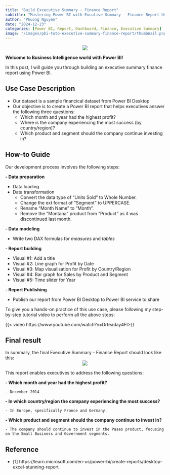 ```yaml
---
title: "Build Excecutive Summary - Finance Report"
subtitle: "Mastering Power BI with Excutive Summary - Finance Report Use-case"
author: "Phuong Nguyen"
date: "2024-12-23"
categories: [Power BI, Report, Dashboard, Finance, Executive Summary]
image: "/images/pbi-tuto-executive-summary-finance-report/thumbnail.png" 
---
```


<center><img src="/images/pbi-tuto-executive-summary-finance-report/intro-image.webp"></center>

**Welcome to Business Intelligence world with Power BI!**

In this post, I will guide you through building an executive summary finance report using Power BI.

## Use Case Description

- Our dataset is a sample financical dataset from Power BI Desktop
- Our objective is to create a Power BI report that helps executives answer the following three questions:
	- Which month and year had the highest profit?
	- Where is the company experiencing the most success (by country/region)?
	- Which product and segment should the company continue investing in?

## How-to Guide
Our development process involves the following steps:

**- Data preparation** 

- Data loading
- Data transformation
	- Convert the data type of "Units Sold" to Whole Number.
	- Change the ext format of "Segment" to UPPERCASE.
	- Rename "Month Name" to "Month".
	- Remove the "Montana" product from "Product" as it was discontinued last month.

**- Data modeling**

- Write two DAX formulas for *measures* and *tables*

**- Report building**

- Visual #1: Add a title
- Visual #2: Line graph for Profit by Date
- Visual #3: Map visualisation for Profit by Country/Region
- Visual #4: Bar graph for Sales by Product and Segment
- Visual #5: Time slider for Year 

**- Report Publishing**

- Publish our report from Power BI Desktop to Power BI service to share

To give you a hands-on practice of this use case, please following my step-by-step tutorial video to perform all the above steps:

{{< video https://www.youtube.com/watch?v=Drteaday4FI>}}

## Final result
In summary, the final Executive Summary - Finance Report should look like this:
<center><img src="/images/pbi-tuto-executive-summary-finance-report/Finance Dashboard.png"></center>	

This report enables executives to address the following questions:

**- Which month and year had the highest profit?**

	- December 2014

**- In which country/region the company experiencing the most success?**

	- In Europe, specifically France and Germany.

**- Which product and segment should the company continue to invest in?**

	- The company should continue to invest in the Paseo product, focusing on the Small Business and Government segments.

## Reference

- [1] https://learn.microsoft.com/en-us/power-bi/create-reports/desktop-excel-stunning-report
